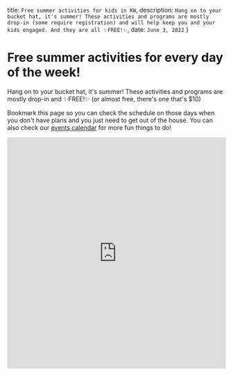 
  title: `Free summer activities for kids in KW`,
  description: `Hang on to your bucket hat, it's summer! These activities and programs are mostly drop-in (some require registration) and will help keep you and your kids engaged. And they are all ✨FREE!✨`,
  date: `June 3, 2022`
}

# Free summer activities for every day of the week!

Hang on to your bucket hat, it's summer! These activities and programs are mostly drop-in and ✨FREE!✨ (or almost free, there's one that's $10)

Bookmark this page so you can check the schedule on those days when you don't have plans and you just need to get out of the house. You can also check our [events calendar](https://www.unboringkw.com/#events) for more fun things to do!

<div style={{ marginTop: "1rem"}}>
  <iframe 
    className="airtable-embed" 
    src="https://airtable.com/embed/shr8rNCGMnBI4ZYuQ?backgroundColor=teal&viewControls=on" frameBorder="0" 
    onmousewheel="" 
    width="100%" 
    height="533" 
    style={{background: "transparent", border: "1px solid #ccc"}}
  />
</div>

## 🗓️ MONDAYS

### Explore Play Learn Drop-ins

- *Mondays at 10:30am at WPL Eastside Branch*
- *Tuesdays at 10:30am at WPL John M. Harper Branch*
- *Thursdays at 10:30am at WPL McCormick Branch*

Get ready for stories, songs and lots of fun activities.

This is a drop in program for children ages 0 to 5 years old with a caregiver.

Early Learning Programs for young children at WPL are based on literacy research and include tips and information for parents and caregivers. Your active participation in these programs will maximize the experience for you and your child.

[👉 WPL event listings](https://calendar.wpl.ca/events?v=list&a=0-5&r=months&n=4)

## 🗓️ TUESDAYS

### Summer Stories in the Park

- *Tuesdays at 11am at Victoria Park*

Catch up with us in Victoria Park during the summer while we bike with the Book Pedaler! Join us at 11am every Tuesday at the playground, near the splash pad, for stories, songs, and games. 

This program is weather dependent. 

No registration required

[👉 KPL event page](https://www.kpl.org/programs-and-events/event-listing/event?&eventID=4300&eventDateID=5101)

### Farmyard Fables
- *Tuesdays and Thurdays at 9am, 11am, and 1pm at St Jacobs Market

Join us every Tuesday and Thursday at 9am, 11am, and 1pm to meet our farmyard animals and enjoy being read a farmyard fable while learning all about farm life.

[👉 Instagram post](https://www.instagram.com/p/CuSNaalPIpm/)

### Pick Your Play - Youth Drop-in
- *Tuesdays and Thursdays from 10:00am to 12:00pm at Albert McCormick Community Centre*

Pick Your Play drop-in for youth 8 yrs and up at Albert McCormick Community Centre.

Tuesday and Thursdays, 10:00 a.m. to 12:00 p.m. from July 4 to August 31. Activities include gaming, sports, fitness, crafts and more.

Buy a Tuesday or Thursday pass for $10.00 ($20.00 for both days) at the Customer Service desk at RIM Park, WMRC or Albert McCormick centres. Check the locations for hours.

[👉 Albert McCormick Community Centre](https://www.waterloo.ca/en/things-to-do/albert-mccormick-community-centre.aspx?_ga=2.24300723.886758304.1689196683-1283013839.1681843687)

## 🗓️ WEDNESDAYS

### Campfires

- *Wednesdays at 6pm at Waterloo Public Square and other locations*

Gather around the campfire with friends and neighbours for local music, games and more. 

The campfires take place twice a month, once at Waterloo Public Square and once at a community location. The first one is at Albert McCormick Community Centre on June 7th. 

[👉 City of Waterloo events](https://www.waterloo.ca/en/things-to-do/all-city-events.aspx#Campfire-May-August-)


### Ukuleles and Lullabies
- *Wednesdays at 10:30am at WPL Eastside Branch*

Back by popular demand, this series is designed for caregivers of infants who want to learn the basics of ukulele and how to play simple lullabies.

Babies are welcome to attend.

Ukuleles will be available for registrants to borrow.

There are four sessions taking place on Wednesdays: June 21, 28, July 5, and 12.

[👉 WPL event page](https://calendar.wpl.ca/event/8457951)

### Discovering Gardens
- *Wednesdays in July at 10:30am at Albert McCormick*

We’ll explore how gardens grow through stories, activities and hands on exploration in the Sunnydale Garden.

Information about the meeting location will be sent before the first class.

For children ages 3 to 5 years with a caregiver.

There are four sessions taking place on Wednesdays: July 5, 12, 19, and 26.

[👉 WPL event page](https://calendar.wpl.ca/event/8457918)

### Yoga in the Park
- *Wednesdays at 12:30pm at Civic Centre Park*

Each week, trained yoga instructors from Branches Yoga will walk participants through a series of poses that will help them relax and reset for the rest of their workday.
All are welcome. Free to the public.

[👉 Facebook event](https://www.facebook.com/events/766972765084823/766972771751489/)

### Mid-Week Market

- *Wednesdays in July & August from 2:00pm to 9:00pm at the Kitchener Market*

The Kitchener Market will be doing a mid-week market on Wednesdays in July & August as a part of their summer series! Join us at the Kitchener Market between 2 – 7 p.m. to shop fresh, local & affordable meat, dairy, produce, baked goods & more! This summer series will also feature music at the market – a fun evening out on Kitchener Market’s piazza from 5 – 9 p.m. featuring live entertainment, a bar with curated beverages, pop-up food vendors, local chefs & more

[👉 Kitchener Market](https://www.kitchenermarket.ca/en/whats-happening/mid-week-market.aspx)


## 🗓️ THURSDAYS

### Movies in the Park
- *Every second Thursday at sundown in Waterloo Park*

Hosted in Waterloo Park near the Bandshell, bring a blanket and watch movies on the big outdoor screen! Movies begin at sundown. Movie titles TBA.

[👉 City of Waterloo events](https://www.waterloo.ca/en/things-to-do/all-city-events.aspx#Movies-In-The-Park-June-August-)

### Mary Allen Park Playgroup
- *Thursdays at 12:45*

The group meets at the park and walks together to the Rogers Street EarlyON, right across from the Cafe Pyrus Outpost. If you’d rather meet at the centre, the playgroup usually arrives to the EarlyON centre around 1pm. 

It’s the perfect way to meet other parents and caregivers during the day and get the kiddos engaging with some social play! 🌞🌈✨

[👉 Mary Allen Neighbourhood Association](https://www.instagram.com/heymaryallen/?hl=en)

### Mary Allen Farmers Market
- *Thursdays from 4pm to 7pm*

Drop by Mary Allen Park on Thursday evenings for a lovely neighbourhood farmer's market featuring local food and artisan vendors, food trucks, and live music. It kicks off the last week of June.  

[👉 Mary Allen Neighbourhood Association](https://www.instagram.com/heymaryallen/?hl=en)

### Cafe Pyrus Mini-Market + Open Mic
- *Thursdays from 6pm to 9pm*

Cafe Pyrus is hosting a mini-market and open mic night every Thursday evening at their DTK location. Stop by for live music, local vendors, and yummy vegan snacks.   

[👉 Instagram post](https://www.instagram.com/p/CtaBE_RAggW/?hl=en)

### Uptown Waterloo Night Market
- *Thursdays from 7pm to 10pm*

Another Thursday evening market at the WPL parking lot! Taste local treats, enjoy entertainment from local musicians and variety performers, discover programming from Waterloo Public Library and SO much more!  

[👉 Uptown Waterloo BIA](https://uptownwaterloobia.com/night-market/)

### Splash of Summer
- *Thursdays in July from 6pm to 8pm at Carl Zehr Square*
- *Thursdays in August from 4:30pm to 7:30pm at Kiwanis Park pool*

Looking for a fun and refreshing way to beat the summer heat? Bring the whole family and your bathing suits to City Hall (Thursdays in July) and Kiwanis Park (Thursdays in August) and cool off with our new splashpad.

Bring your bathing suit, pack a picnic and sunscreen for an evening of fun with popular children's entertainer Erick Traplin and friends. Face painting will also be available with a donation to the Food Bank of Waterloo Region.

[👉 City of Kitchener event page](https://www.kitchener.ca/en/arts-culture-and-events/a-splash-of-summer.aspx)


## 🗓️ FRIDAYS

### Cherry Park Playgroup
- *Fridays at 10am at Cherry Park*

Join us for a social hour for kiddos and their parents. Kids from ages 0-7 welcome.

[👉 Cherry Park Neighbourhood Association](https://www.facebook.com/CherryParkNeighbourhood/)

### Sunset Sessions
- *Fridays at sunset (7:30pm) at Vogelsang Green*

Sunset Sessions is a free popup concert series! Bring a friend, a folding chair or blanket to sit on, and be prepared to embrace the community vibes as we enjoy music while the sun sets. We'd love for you to stop by a local restaurant before the show and bring your meal, snacks, and drinks to the green! 

[👉 Downtown Kitchener events](https://www.downtownkitchener.ca/en/festivals-events-experiences.aspx)

## 🗓️ SATURDAYS

### Summer Family Movies
- *Every second Saturday at 2:00pm at KPL Central Branch*

Summer Family Movies are in! Join us every second Saturday at 2:00pm for a free fun family movie in our theatre! 

All Ages. No Registration Required. Space is limited and seats are available First Come First Served.

[👉 KPL event page](https://www.kpl.org/programs-and-events/event-listing/event?&eventID=4488&eventDateID=5821)

### Red Raccoon Bike Rescue
- *Saturdays from 10:00am to 4:00pm by the Clock Tower in Victoria Park*

Red Raccoon offers free bike repairs to the community. They also accept bike donations which will be fixed up and given to kids in need. Get your bikes fixed up then take them for a spin around the park! Check their Instagram account for more community events and rides.

[👉 Red Raccoon on Instagram](https://www.instagram.com/redraccoonbikerescue)

### Saturday Morning at the City of Waterloo Museum
- *Saturdays from 10:00am - 12:00pm at Waterloo Museum

This family friendly casual drop-in will have activities centred on our current exhibition Cipher|Decipher. So pack up the family and join us for some free fun each Saturday morning this summer. Geared towards families with children 3 years of age and up, but all are welcome.

[👉 City of Waterloo events](https://events.waterloo.ca/default/Detail/2023-07-15-1000-Saturday-Morning-at-the-City-of-Waterloo-Museum2)

## OTHER ACTIVITIES

### EarlyON Programs

In addition to the play areas, EarlyON centres have a great range of programs for parents and children ages 0-6 such as Music and Movement, Infant Massage, Rainbow Family Drop In, and outdoor stroller walks. Check the program calendar to see what's available. 

[👉 EarlyON program calendar](https://earlyyearsinfo.ca/find-a-program-service/program-descriptions/)

### Art in the Park
- *Various dates and locations, check the website for details

Art in the Park participants will have the opportunity to make art that will be featured in a mini-gallery setting in KWAG’s sculpture garden.

[👉 KWAG events](https://kwag.ca/upcoming-programs-events?event_type=8)


### This page will be updated regularly with more free activities for kids. Check back for ideas as needed!


